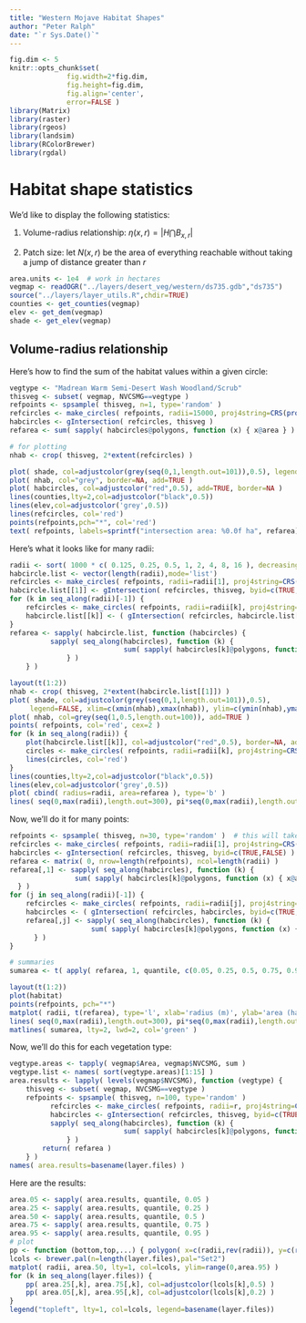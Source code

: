 ```yaml
---
title: "Western Mojave Habitat Shapes"
author: "Peter Ralph"
date: "`r Sys.Date()`"
---
```


```r
fig.dim <- 5
knitr::opts_chunk$set(
              fig.width=2*fig.dim,
              fig.height=fig.dim,
              fig.align='center',
              error=FALSE )
library(Matrix)
library(raster)
library(rgeos)
library(landsim)
library(RColorBrewer)
library(rgdal)
```

# Habitat shape statistics

We'd like to display the following statistics:

1.  Volume-radius relationship: 
    $\eta(x,r) = | H \bigcap B_{x,r} |$

2.  Patch size:
    let $N(x,r)$ be the area of everything 
    reachable without taking a jump of distance greater than $r$
    
```r
area.units <- 1e4  # work in hectares
vegmap <- readOGR("../layers/desert_veg/western/ds735.gdb","ds735")
source("../layers/layer_utils.R",chdir=TRUE)
counties <- get_counties(vegmap)
elev <- get_dem(vegmap)
shade <- get_elev(vegmap)
```

## Volume-radius relationship

Here's how to find the sum of the habitat values within a given circle:
```r
vegtype <- "Madrean Warm Semi-Desert Wash Woodland/Scrub"
thisveg <- subset( vegmap, NVCSMG==vegtype )
refpoints <- spsample( thisveg, n=1, type='random' )
refcircles <- make_circles( refpoints, radii=15000, proj4string=CRS(proj4string(refpoints)) )
habcircles <- gIntersection( refcircles, thisveg )
refarea <- sum( sapply( habcircles@polygons, function (x) { x@area } ) )/area.units

# for plotting
nhab <- crop( thisveg, 2*extent(refcircles) )

plot( shade, col=adjustcolor(grey(seq(0,1,length.out=101)),0.5), legend=FALSE )
plot( nhab, col="grey", border=NA, add=TRUE )
plot( habcircles, col=adjustcolor("red",0.5), add=TRUE, border=NA )
lines(counties,lty=2,col=adjustcolor("black",0.5))
lines(elev,col=adjustcolor('grey',0.5))
lines(refcircles, col='red')
points(refpoints,pch="*", col='red')
text( refpoints, labels=sprintf("intersection area: %0.0f ha", refarea), pos=4 )
```

Here's what it looks like for many radii:
```r
radii <- sort( 1000 * c( 0.125, 0.25, 0.5, 1, 2, 4, 8, 16 ), decreasing=TRUE ) # in km
habcircle.list <- vector(length(radii),mode='list')
refcircles <- make_circles( refpoints, radii=radii[1], proj4string=CRS(proj4string(refpoints)) )
habcircle.list[[1]] <- gIntersection( refcircles, thisveg, byid=c(TRUE,FALSE) )
for (k in seq_along(radii)[-1]) {
    refcircles <- make_circles( refpoints, radii=radii[k], proj4string=CRS(proj4string(refpoints)) )
    habcircle.list[[k]] <- ( gIntersection( refcircles, habcircle.list[[k-1]], byid=c(TRUE,FALSE) ) )
} 
refarea <- sapply( habcircle.list, function (habcircles) {
          sapply( seq_along(habcircles), function (k) {
                            sum( sapply( habcircles[k]@polygons, function (x) { x@area } ) )/area.units
              } )
    } )

layout(t(1:2))
nhab <- crop( thisveg, 2*extent(habcircle.list[[1]]) )
plot( shade, col=adjustcolor(grey(seq(0,1,length.out=101)),0.5), 
     legend=FALSE, xlim=c(xmin(nhab),xmax(nhab)), ylim=c(ymin(nhab),ymax(nhab)) )
plot( nhab, col=grey(seq(1,0.5,length.out=100)), add=TRUE )
points( refpoints, col='red', cex=2 )
for (k in seq_along(radii)) {
    plot(habcircle.list[[k]], col=adjustcolor("red",0.5), border=NA, add=TRUE)
    circles <- make_circles( refpoints, radii=radii[k], proj4string=CRS(proj4string(nhab)) )
    lines(circles, col='red')
}
lines(counties,lty=2,col=adjustcolor("black",0.5))
lines(elev,col=adjustcolor('grey',0.5))
plot( cbind( radius=radii, area=refarea ), type='b' )
lines( seq(0,max(radii),length.out=300), pi*seq(0,max(radii),length.out=300)^2/area.units, col='red' ) 
```

Now, we'll do it for many points:
```r
refpoints <- spsample( thisveg, n=30, type='random' )  # this will take about 90 sec/ point
refcircles <- make_circles( refpoints, radii=radii[1], proj4string=CRS(proj4string(refpoints)) )
habcircles <- gIntersection( refcircles, thisveg, byid=c(TRUE,FALSE) )
refarea <- matrix( 0, nrow=length(refpoints), ncol=length(radii) )
refarea[,1] <- sapply( seq_along(habcircles), function (k) {
                sum( sapply( habcircles[k]@polygons, function (x) { x@area } ) )/area.units
  } )
for (j in seq_along(radii)[-1]) {
    refcircles <- make_circles( refpoints, radii=radii[j], proj4string=CRS(proj4string(refpoints)) )
    habcircles <- ( gIntersection( refcircles, habcircles, byid=c(TRUE,FALSE) ) )
    refarea[,j] <- sapply( seq_along(habcircles), function (k) {
                    sum( sapply( habcircles[k]@polygons, function (x) { x@area } ) )/area.units
      } )
}

# summaries
sumarea <- t( apply( refarea, 1, quantile, c(0.05, 0.25, 0.5, 0.75, 0.95) ) )

layout(t(1:2))
plot(habitat)
points(refpoints, pch="*")
matplot( radii, t(refarea), type='l', xlab='radius (m)', ylab='area (ha)', lty=1 )
lines( seq(0,max(radii),length.out=300), pi*seq(0,max(radii),length.out=300)^2/area.units, lty=3, lwd=2 ) 
matlines( sumarea, lty=2, lwd=2, col='green' )
```

Now, we'll do this for each vegetation type:
```r
vegtype.areas <- tapply( vegmap$Area, vegmap$NVCSMG, sum )
vegtype.list <- names( sort(vegtype.areas)[1:15] )
area.results <- lapply( levels(vegmap$NVCSMG), function (vegtype) {
    thisveg <- subset( vegmap, NVCSMG==vegtype )
    refpoints <- spsample( thisveg, n=100, type='random' )
          refcircles <- make_circles( refpoints, radii=r, proj4string=CRS(proj4string(refpoints)) )
          habcircles <- gIntersection( refcircles, thisveg, byid=c(TRUE,FALSE) )
          sapply( seq_along(habcircles), function (k) {
                            sum( sapply( habcircles[k]@polygons, function (x) { x@area } ) )/area.units
              } )
        return( refarea )
    } )
names( area.results=basename(layer.files) )
```

Here are the results:
```r
area.05 <- sapply( area.results, quantile, 0.05 )
area.25 <- sapply( area.results, quantile, 0.25 )
area.50 <- sapply( area.results, quantile, 0.5 )
area.75 <- sapply( area.results, quantile, 0.75 )
area.95 <- sapply( area.results, quantile, 0.95 )
# plot
pp <- function (bottom,top,...) { polygon( x=c(radii,rev(radii)), y=c(rev(bottom),top), ... ) }
lcols <- brewer.pal(n=length(layer.files),pal="Set2")
matplot( radii, area.50, lty=1, col=lcols, ylim=range(0,area.95) )
for (k in seq_along(layer.files)) {
    pp( area.25[,k], area.75[,k], col=adjustcolor(lcols[k],0.5) )
    pp( area.05[,k], area.95[,k], col=adjustcolor(lcols[k],0.2) )
}
legend("topleft", lty=1, col=lcols, legend=basename(layer.files))
```
